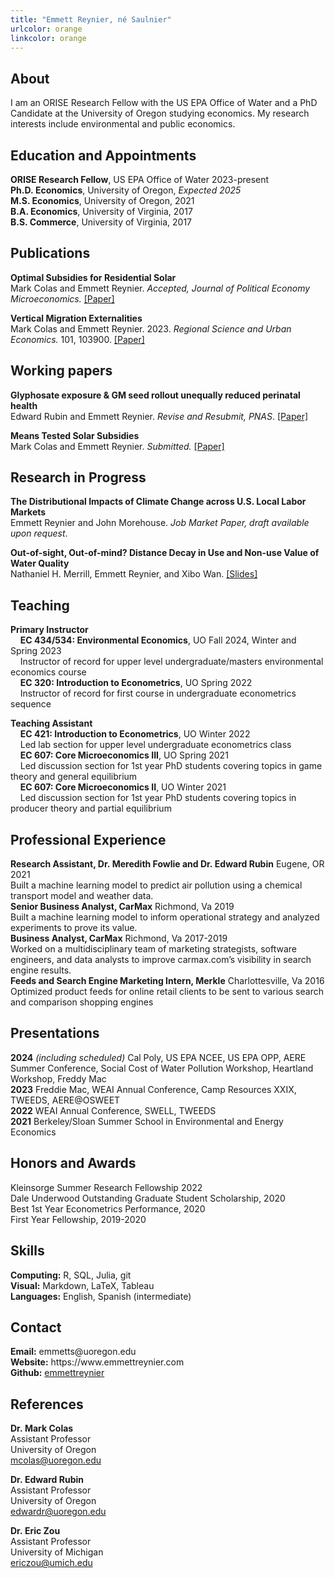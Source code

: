 ```yaml
---
title: "Emmett Reynier, né Saulnier"
urlcolor: orange
linkcolor: orange
---
```


## About  
I am an ORISE Research Fellow with the US EPA Office of Water and a PhD Candidate at the University of Oregon studying economics. My research interests include environmental and public economics.


## Education and Appointments 

**ORISE Research Fellow**, US EPA Office of Water 2023-present    
**Ph.D. Economics**, University of Oregon, *Expected 2025*  
**M.S. Economics**, University of Oregon, 2021  
**B.A. Economics**, University of Virginia, 2017  
**B.S. Commerce**, University of Virginia, 2017  


## Publications 

**Optimal Subsidies for Residential Solar**  
Mark Colas and Emmett Reynier. *Accepted, Journal of Political Economy Microeconomics.*  [[Paper]](https://www.emmettreynier.com/papers/colas-reynier-optimal-solar.pdf)

**Vertical Migration Externalities**   
Mark Colas and Emmett Reynier. 2023. *Regional Science and Urban Economics.* 101, 103900. [[Paper]](https://www.emmettreynier.com/papers/colas-saulnier-vme.pdf)


## Working papers 

**Glyphosate exposure & GM seed rollout unequally reduced perinatal health**  
Edward Rubin and Emmett Reynier. *Revise and Resubmit, PNAS*. [[Paper]](https://www.emmettreynier.com/papers/rubin-saulnier-gly.pdf)  

**Means Tested Solar Subsidies**  
Mark Colas and Emmett Reynier. *Submitted.* [[Paper]](https://www.emmettreynier.com/papers/colas-reynier-income-solar.pdf) 


## Research in Progress  

**The Distributional Impacts of Climate Change across U.S. Local Labor Markets**  
Emmett Reynier and John Morehouse. *Job Market Paper, draft available upon request*.

**Out-of-sight, Out-of-mind? Distance Decay in Use and Non-use Value of Water Quality**  
Nathaniel H. Merrill, Emmett Reynier, and Xibo Wan. [[Slides]](https://www.emmettreynier.com/scwp-2024/reynier-scwp-2024.html)  


## Teaching  

**Primary Instructor**  
&nbsp;&nbsp;&nbsp;&nbsp;**EC 434/534: Environmental Economics**, UO Fall 2024, Winter and Spring 2023  
&nbsp;&nbsp;&nbsp;&nbsp;Instructor of record for upper level undergraduate/masters environmental economics course  
&nbsp;&nbsp;&nbsp;&nbsp;**EC 320: Introduction to Econometrics**, UO Spring 2022  
&nbsp;&nbsp;&nbsp;&nbsp;Instructor of record for first course in undergraduate econometrics sequence  

**Teaching Assistant**  
&nbsp;&nbsp;&nbsp;&nbsp;**EC 421: Introduction to Econometrics**, UO Winter 2022  
&nbsp;&nbsp;&nbsp;&nbsp;Led lab section for upper level undergraduate econometrics class  
&nbsp;&nbsp;&nbsp;&nbsp;**EC 607: Core Microeconomics III**, UO Spring 2021  
&nbsp;&nbsp;&nbsp;&nbsp;Led discussion section for 1st year PhD students covering topics in game theory and general equilibrium  
&nbsp;&nbsp;&nbsp;&nbsp;**EC 607: Core Microeconomics II**, UO Winter 2021  
&nbsp;&nbsp;&nbsp;&nbsp;Led discussion section for 1st year PhD students covering topics in producer theory and partial equilibrium  


## Professional Experience  

**Research Assistant, Dr. Meredith Fowlie and Dr. Edward Rubin** Eugene, OR 2021  
Built a machine learning model to predict air pollution using a chemical transport model and weather data.  
**Senior Business Analyst, CarMax** Richmond, Va 2019  
Built a machine learning model to inform operational strategy and analyzed experiments to prove its value.   
**Business Analyst, CarMax** Richmond, Va 2017-2019  
Worked on a multidisciplinary team of marketing strategists, software engineers, and data analysts to improve carmax.com's visibility in search engine results.  
**Feeds and Search Engine Marketing Intern, Merkle** Charlottesville, Va 2016   
Optimized product feeds for online retail clients to be sent to various search and comparison shopping engines


## Presentations  

**2024** *(including scheduled)* Cal Poly, US EPA NCEE, US EPA OPP, AERE Summer Conference, Social Cost of Water Pollution Workshop, Heartland Workshop, Freddy Mac        
**2023** Freddie Mac, WEAI Annual Conference, Camp Resources XXIX, TWEEDS, AERE\@OSWEET  
**2022** WEAI Annual Conference, SWELL, TWEEDS  
**2021** Berkeley/Sloan Summer School in Environmental and Energy Economics  
  

## Honors and Awards  

Kleinsorge Summer Research Fellowship 2022  
Dale Underwood Outstanding Graduate Student Scholarship, 2020  
Best 1st Year Econometrics Performance, 2020  
First Year Fellowship, 2019-2020
   

## Skills 
**Computing:** R, SQL, Julia, git  
**Visual:** Markdown, LaTeX, Tableau  
**Languages:** English, Spanish (intermediate)  
  

## Contact  
**Email:** emmetts@uoregon.edu  
**Website:** https://www.emmettreynier.com  
**Github:** [emmettreynier](https://github.com/emmettreynier)


## References 

**Dr. Mark Colas**   
Assistant Professor  
University of Oregon  
[mcolas@uoregon.edu](mailto:mcolas@uoregon.edu)  

**Dr. Edward Rubin**   
Assistant Professor  
University of Oregon    
[edwardr@uoregon.edu](mailto:edwardr@uoregon.edu)  

**Dr. Eric Zou**  
Assistant Professor  
University of Michigan  
[ericzou@umich.edu](mailto:ericzou@umich.edu) 

